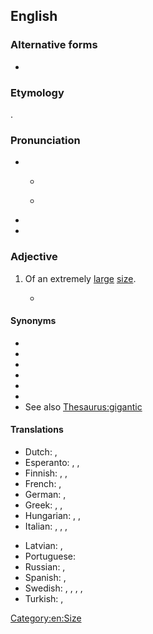 ==English==

===Alternative forms===
* {{l|en|humungous}}

===Etymology===
{{blend|en|huge|monstrous}}.

===Pronunciation===
* {{IPA|en|/ˌhjuːˈmʌŋɡəs/|/ˌhjuːˈmɒŋɡəs/}}
** {{a|Northern England}} {{IPA|en|[çu̟ːˈmʊŋɡəs]}}
** {{a|Southern England}} {{IPA|en|[ˌçu̟ːˈmɐŋɡəs]}}
* {{audio|en|en-us-humongous.ogg|Audio (US)}}
* {{rhymes|en|ʌŋɡəs|s=2}}

===Adjective===
{{en-adj}}

# {{lb|en|informal}} Of an extremely [[large]] [[size]].
#* {{quote-book|en|year=2015|author=[[w:Chigozie Obioma|Chigozie Obioma]]|title=[[w:The Fishermen (Obioma novel)|The Fishermen]]|publisher=ONE|page=19|passage=Solomon had pulled this '''humongous''' fish that was bigger than anything weʼd ever seen.}}
====Synonyms====
* {{l|en|enormous}}
* {{l|en|gigantic}}
* {{l|en|ginormous}}
* {{l|en|immense}}
* {{l|en|huge}}
* {{l|en|massive}}
* See also [[Thesaurus:gigantic]]

====Translations====
{{trans-top|extremely large}}
* Dutch: {{t+|nl|enorm}}, {{t+|nl|gigantisch}}
* Esperanto: {{t|eo|grandega}}, {{t|eo|giganta}}, {{t|eo|kolosa}}
* Finnish: {{t+|fi|valtava}}, {{t+|fi|suunnaton}}, {{t+|fi|jättimäinen}}
* French: {{t+|fr|énorme}}, {{t+|fr|gigantesque}}
* German: {{t+|de|gigantisch}}, {{t+|de|riesig}}
* Greek: {{t+|el|γιγαντιαίος}}, {{t+|el|εξαιρετικός}}, {{t+|el|θεόρατος}}
* Hungarian: {{t+|hu|óriási}}, {{t+|hu|hatalmas}}, {{t|hu|irdatlan}}
* Italian: {{t+|it|disumano}}, {{t+|it|enorme}}, {{t+|it|gigantesco}}, {{t+|it|mastodontico}}
{{trans-mid}}
* Latvian: {{t|lv|milzīgs}}, {{t|lv|gigantisks}}
* Portuguese: {{t+|pt|gigantesco}}
* Russian: {{t+|ru|огро́мный}}, {{t+|ru|гига́нтский}}
* Spanish: {{t+|es|gigante}}, {{t+|es|enorme}}
* Swedish: {{t+|sv|gigantisk}}, {{t+|sv|enorm}}, {{t|sv|mastodontisk}}, {{t+|sv|jättelik}}, {{t+|sv|kolossal}}
* Turkish: {{t+|tr|devasa}}, {{t+|tr|kocaman}}
{{trans-bottom}}

[[Category:en:Size]]